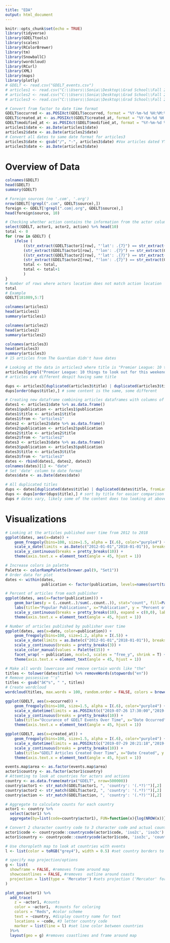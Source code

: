 ---
title: "EDA"
output: html_document
---

```{r setup, include=FALSE}
knitr::opts_chunk$set(echo = TRUE)
library(tidyverse)
library(GDELTtools)
library(scales)
library(RColorBrewer)
library(tm)
library(SnowballC)
library(wordcloud)
library(RCurl)
library(XML)
library(maps)
library(plotly)
# GDELT <- read.csv("GDELT_events.csv")
# articles1 <- read.csv("C:\\Users\\Sonia\\Desktop\\Grad School\\Fall 2019\\Practical Data Science\\all-the-news\\articles1.csv")
# articles2 <- read.csv("C:\\Users\\Sonia\\Desktop\\Grad School\\Fall 2019\\Practical Data Science\\all-the-news\\articles2.csv")
# articles3 <- read.csv("C:\\Users\\Sonia\\Desktop\\Grad School\\Fall 2019\\Practical Data Science\\all-the-news\\articles3.csv")
```

```{r Cleaning the data, include=FALSE}
# Convert from factor to date time format
GDELT$occurred <- as.POSIXct(GDELT$occurred, format = "%Y-%m-%d %H:%M:%S")
GDELT$created_at <- as.POSIXct(GDELT$created_at, format = "%Y-%m-%d %H:%M:%S")
GDELT$modified_at <- as.POSIXct(GDELT$modified_at, format = "%Y-%m-%d %H:%M:%S")
articles1$date <- as.Date(articles1$date)
articles2$date <- as.Date(articles2$date)
# Convert all dates to same date format for articles3
articles3$date <- gsub("/", "-", articles3$date) #Vox articles dated YYYY/MM/DD instead of YYYY-MM-DD
articles3$date <- as.Date(articles3$date)
```

# Overview of Data
```{r}
colnames(GDELT)
head(GDELT)
summary(GDELT)

# Foreign sources (no '.com', '.org')
nrow(GDELT[!grepl(".com", GDELT$source),])
foreign <- GDELT[!grepl(".com|.org", GDELT$source),]
head(foreign$source, 10)
```
```{r}
# Checking whether action contains the information from the actor columns (code, name, location)
select(GDELT, actor1, actor2, action) %>% head(10)
total <- 0
for (row in GDELT) {
    ifelse (
        ((str_extract(GDELT$actor1[row], "'lat': .{7}") == str_extract(GDELT$action[row], "'lat': .{7}")) &
        (str_extract(GDELT$actor1[row], "'lon': .{7}") == str_extract(GDELT$action[row], "'lon': .{7}"))) |
        ((str_extract(GDELT$actor2[row], "'lat': .{7}") == str_extract(GDELT$action[row], "'lat': .{7}")) &
        (str_extract(GDELT$actor2[row], "'lon': .{7}") == str_extract(GDELT$action[row], "'lon': .{7}"))),
        total <- total, 
        total <- total+1
        )
}
# Number of rows where actors location does not match action location
total
# Example
GDELT[181089,5:7]
```

```{r}
colnames(articles1)
head(articles1)
summary(articles1)
```

```{r}
colnames(articles2)
head(articles2)
summary(articles2)
```

```{r}
colnames(articles3)
head(articles3)
summary(articles3)
# 15 articles from The Guardian didn't have dates
```

```{r}
# Looking at the data in articles3 where title is "Premier League: 10 things to look out for this weekend"
articles3[grepl("Premier League: 10 things to look out for this weekend", articles3$title),]
# articles are different despit having same title

dups <- articles3[duplicated(articles3$title) | duplicated(articles3$title, fromLast = T),] 
dups[order(dups$title),] # some content is the same, some different
```

```{r}
# Creating new dataframe combining articles dataframes with columns of interest
dates1 <- articles1$date %>% as.data.frame()
dates1$publication <- articles1$publication
dates1$title <- articles1$title
dates1$from <- "articles1"
dates2 <- articles2$date %>% as.data.frame()
dates2$publication <- articles2$publication
dates2$title <- articles2$title
dates2$from <- "articles2"
dates3 <- articles3$date %>% as.data.frame()
dates3$publication <- articles3$publication
dates3$title <- articles3$title
dates3$from <- "articles3"
dates <- rbind(dates1, dates2, dates3)
colnames(dates)[1] <- "date"
# Set 'date' column to date format
dates$date <- as.Date(dates$date)
```

```{r}
# All duplicated titles
dups <- dates[duplicated(dates$title) | duplicated(dates$title, fromLast = T),] 
dups <- dups[order(dups$title),] # sort by title for easier comparison
dups # dates vary, likely some of the content does too looking at above for articles3
```

# Visualizations
```{r Articles over time}
# Looking at the articles published over time from 2012 to 2018
ggplot(dates, aes(x=date)) +
    geom_freqpoly(bins=100, size=1.5, alpha = I(.6), color="purple4") +
    scale_x_date(limits = as.Date(c("2012-01-01","2018-01-01")), breaks = function(x) seq.Date(from = as.Date(c("2011-01-01")), to = as.Date(c("2018-01-01")), by = "6 months")) +
    scale_y_continuous(breaks = pretty_breaks(10)) + 
    theme(axis.text.x = element_text(angle = 45, hjust = 1))
```

```{r Popular Publications}
# Increase colors in palette
Palette <- colorRampPalette(brewer.pal(9, "Set1"))
# Order data for plot
dates <- within(dates, 
                publication <- factor(publication, levels=names(sort(table(publication), decreasing=TRUE))))

# Percent of articles from each publisher
ggplot(dates, aes(x=factor(publication))) +
    geom_bar(aes(y = (..count..)/sum(..count..)), stat="count", fill=Palette(15)) +
    labs(title="Popular Publications", x="Publication", y = "Percent of Total Articles") +
    scale_y_continuous(breaks = pretty_breaks(10), expand = c(0,0), labels = percent) + 
    theme(axis.text.x = element_text(angle = 45, hjust = 1))
```

```{r Articles over time by publication}
# Number of articles published by publisher over time
ggplot(dates, aes(x=date, color=publication)) +
    geom_freqpoly(bins=100, size=1.2, alpha = I(.5)) +
    scale_x_date(limits = as.Date(c("2012-01-01","2018-01-01")), breaks = function(x) seq.Date(from = as.Date(c("2011-01-01")), to = as.Date(c("2018-01-01")), by = "1 year")) +
    scale_y_continuous(breaks = pretty_breaks(3)) + 
    scale_color_manual(values = Palette(15)) + 
    facet_wrap( ~ publication, ncol=3, scales = "free_y", shrink = T) + #y-axis varies by publisher
    theme(axis.text.x = element_text(angle = 45, hjust = 1))
```

```{r}
# Make all words lowercase and remove certain words like "the"
titles <- tolower(dates$title) %>% removeWords(stopwords("en"))
# Remove possessive "'s" 
titles <- gsub("â€™s", " ", titles)
# Create wordcloud
wordcloud(titles, max.words = 100, random.order = FALSE, colors = brewer.pal(8, "Dark2"))
```

```{r}
ggplot(GDELT, aes(x=occurred)) +
    geom_freqpoly(bins=100, size=1.5, alpha = I(.6), color="purple4") +
    scale_x_datetime(limits = as.POSIXct(c("2019-07-26 17:30:00","2019-08-22 21:00:00")), breaks = function(x) seq.POSIXt(from = as.POSIXct(c("2019-07-20")), to = as.POSIXct(c("2019-08-26")), by = "2 days")) +
    scale_y_continuous(breaks = pretty_breaks(10)) + 
    labs(title="Occurance of GDELT Events Over Time", x="Date Occurred", y = "Number of Events") +
    theme(axis.text.x = element_text(angle = 45, hjust = 1)) 
```

```{r}
ggplot(GDELT, aes(x=created_at)) +
    geom_freqpoly(bins=100, size=1.5, alpha = I(.6), color="purple4") +
    scale_x_datetime(limits = as.POSIXct(c("2019-07-29 20:21:18","2019-08-22 20:58:47")), breaks = function(x) seq.POSIXt(from = as.POSIXct(c("2019-07-26")), to = as.POSIXct(c("2019-08-26")), by = "3 days")) +
    scale_y_continuous(breaks = pretty_breaks(10)) + 
    labs(title="GDELT Articles Created Over Time", x="Date Created", y = "Number of Articles") +
    theme(axis.text.x = element_text(angle = 45, hjust = 1)) 
```
```{r}
events.map$area <- as.factor(events.map$area)
actor1$country <- as.factor(actor1$country)
# Attemting to look at countries for actors and actions
country <- as.data.frame(matrix("GDELT", nrow=500000))
country$actor1 <- str_match(GDELT$actor1, ", 'country': '(.*?)'")[,2]
country$actor2 <- str_match(GDELT$actor2, ", 'country': '(.*?)'")[,2]
country$action <- str_match(GDELT$action, ", 'country': '(.*?)'")[,2]

# Aggregate to calculate counts for each country
actor1 <- country %>% 
  select(actor1) %>%  
  aggregate(by=list(code=country$actor1), FUN=function(x){log(NROW(x))}) #convert to log scale here because US has 150,000+ while other countries have less than 22,000

# Convert 2 character country code to 3 character code and actual country name
actor1$code <- countrycode::countrycode(actor1$code, 'iso2c', 'iso3c')
actor1$country <- countrycode::countrycode(actor1$code, 'iso3c', 'country.name')
```

```{r}
# Use choropleth map to look at countries with events
l <- list(color = toRGB("grey4"), width = 0.5) #set country borders to a dark grey

# specify map projection/options
g <- list(
  showframe = FALSE, #removes frame around map
  showcoastlines = FALSE, #removes  outline around coasts
  projection = list(type = 'Mercator') #sets projection ('Mercator' for flat map, 'orthographic' for globe, etc.)
)

plot_geo(actor1) %>%
  add_trace(
    z = ~actor1, #counts
    color = ~actor1,  #counts for coloring
    colors = "Reds", #color scheme
    text = ~country, #display country name for text
    locations = ~code, #3 letter country code
    marker = list(line = l) #set line color between countries
  )%>%
  layout(geo = g) #removes coastlines and frame around map
```

